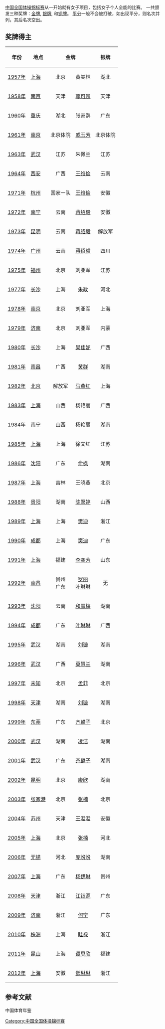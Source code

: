 {{unreferenced|time=2011-05-20T11:54:57+00:00}}

{{中国全国体操锦标赛}}

[[中国全国体操锦标赛|中国全国体操锦标赛]]从一开始就有女子项目，包括女子个人全能的比赛。
一共颁发三种奖牌：[[金牌|金牌]], [[银牌|银牌]], 和[[铜牌|铜牌]]。 [[平分|平分]]一般不会被打破，如出现平分，则名次并列，其后名次空出。

== 奖牌得主 ==

{| class="wikitable" align="center"
|-
! 年份
! 地点
| align="center" colspan="2" bgcolor="gold" | '''金牌'''
| align="center" colspan="2" bgcolor="silver" | '''银牌'''
| align="center" colspan="2" bgcolor="cc9966" | '''铜牌'''
|-
| [[1957年全国体操锦标赛|1957年]] || [[上海|上海]] || 北京 || 黄美林 || 湖北 || 陈雪瑶 || 上海 || 周芷湘
|-
| [[1958年全国体操锦标赛|1958年]] || [[南京|南京]] || 天津 || [[郭可愚|郭可愚]] || 天津 || 马雯娟 || 四川 || [[蓝亚兰|蓝亚兰]]
|-
| [[1960年全国体操锦标赛|1960年]] || [[重庆|重庆]] || 湖北 || 张家鹍 || 广东 || 丘端玲 || 广东 || 黄薇
|-
| [[1961年全国体操锦标赛|1961年]] || [[南京|南京]] || 北京体院 || [[戚玉芳|戚玉芳]] || 北京体院 || [[蒋绍毅|蒋绍毅]] || 北京体院 || 赵秀琴
|-
| [[1963年全国体操暨四单位技巧运动锦标赛|1963年]] || [[武汉|武汉]] || 江苏 || 朱佩兰 || 江苏 || 鲁红妹 || 广东 || 丘端玲
|-
| [[1964年全国体操暨四单位技巧运动锦标赛|1964年]] || [[西安|西安]] || 广西 || [[王维俭|王维俭]] || 云南 || [[蒋绍敏|蒋绍敏]] || 云南 || [[蒋绍毅|蒋绍毅]]
|-
| [[1971年全国体操集训比赛|1971年]] || [[杭州|杭州]] || 国家一队 || [[王维俭|王维俭]] || 安徽 || 丁照芳 || 国家一队 || [[蒋绍毅|蒋绍毅]]
|-
| [[1972年全国体操比赛|1972年]] || [[南宁|南宁]] || 云南 || [[蒋绍毅|蒋绍毅]] || 安徽 || 丁照芳 || 四川 || 宁小琳
|-
| [[1973年全国体操比赛|1973年]] || [[昆明|昆明]] || 云南 || [[蒋绍毅|蒋绍毅]] || 解放军 || 黄惠梅 || 安徽 || 丁照芳
|-
| [[1974年全国体操比赛|1974年]] || [[广州|广州]] || 云南 || [[蒋绍毅|蒋绍毅]] || 四川 || 宁小琳 || 辽宁 || 辛桂秋
|-
| [[1975年全国体操比赛|1975年]] || [[福州|福州]] || 北京 || 刘亚军 || 江苏 || 丁鲁平 || 新疆 || 帕提古丽·法吐梅
|-
| [[1977年全国体操比赛|1977年]] || [[长沙|长沙]] || 上海 || [[朱政|朱政]] || 河北 || 马文菊 || 山东 || 王萍
|-
| [[1978年全国体操比赛|1978年]] || [[南京|南京]] || 北京 || 刘亚军 || 上海 || 朱政 || 解放军 || 何秀敏
|-
| [[1979年全国体操比赛|1979年]] || [[济南|济南]] || 北京 || 刘亚军 || 内蒙 || 李翠玲 || 解放军 || 何秀敏
|-
| [[1980年全国体操锦标赛|1980年]] || [[长沙|长沙]] || 上海 || [[吴佳妮|吴佳妮]] || 广西 || [[陈永妍|陈永妍]] || 广西 || [[姜薇|姜薇]]
|-
| [[1981年全国体操锦标赛|1981年]] || [[南昌|南昌]] || 广西 || [[黄群|黄群]] || 湖南 || 周小玲 || 四川 || 李英姿
|-
| [[1982年全国体操锦标赛|1982年]] || [[北京|北京]] || 解放军 || [[马燕红|马燕红]] || 上海 || [[朱政|朱政]] || 湖北 || 向宇
|-
| [[1983年全国体操锦标赛|1983年]] || [[上海|上海]] || 山西 || 杨艳丽 || 广西 || [[陈永妍|陈永妍]] || 江苏 || [[周秋瑞|周秋瑞]]
|-
| [[1984年全国体操锦标赛|1984年]] || [[南宁|南宁]] || 山西 || 杨艳丽 || 湖南 || 邹晓红 || 吉林 || 王晓燕
|-
| [[1985年全国体操锦标赛|1985年]] || [[上海|上海]] || 上海 || 徐文红 || 江苏 || 周秋瑞 || 湖北 || 向宇
|-
| [[1986年全国体操锦标赛|1986年]] || [[沈阳|沈阳]] || 广东 || [[俞枫|俞枫]] || 湖南 || 马英 || 江苏 || 白鹭
|-
| [[1987年全国体操锦标赛|1987年]] || [[上海|上海]] || 吉林 || 王晓燕 || 北京 || 王晓荣 || 湖南 || 马英
|-
| [[1988年全国体操锦标赛|1988年]] || [[贵阳|贵阳]] || 湖南 || [[陈翠婷|陈翠婷]] || 山西 || 罗峰 || 湖南 || 马英
|-
| [[1989年全国体操锦标赛|1989年]] || [[上海|上海]] || 上海 || [[樊迪|樊迪]] || 浙江 || [[杨波|杨波]] || 浙江 || [[王文静|王文静]]
|-
| [[1990年全国体操锦标赛|1990年]] || [[成都|成都]] || 上海 || [[樊迪|樊迪]] || 广东 || [[李莉|李莉]] || 山东 || [[张霞|张霞]]
|-
| [[1991年全国体操锦标赛|1991年]] || [[上海|上海]] || 福建 || [[李奕芳|李奕芳]] || 山东 || [[张霞|张霞]] || 贵州 || [[罗丽|罗丽]]
|-
| [[1992年全国体操锦标赛|1992年]] 
| [[南昌|南昌]] 
| 贵州<br>广东 
| [[罗丽|罗丽]]<br>[[叶琳琳|叶琳琳]] 
| colspan=2 align="center"| 无
| 江苏 
| 曹静
|-
| [[1993年全国体操锦标赛|1993年]] || [[沈阳|沈阳]] || 云南 || [[和雪梅|和雪梅]] || 湖南 || [[劉璇_(體操運動員)|刘璇]] || 广西 || [[莫慧兰|莫慧兰]]
|-
| [[1994年全国体操锦标赛|1994年]] || [[成都|成都]] || 广东 || [[叶琳琳|叶琳琳]] || 广西 || [[莫慧兰|莫慧兰]] || 湖北 || [[乔娅|乔娅]]
|-
| [[1995年全国体操锦标赛|1995年]] || [[武汉|武汉]] || 湖南 || [[劉璇_(體操運動員)|刘璇]] || 湖南 || [[吉丽雅|吉丽雅]] || 北京 || [[孟菲|孟菲]]
|-
| [[1996年全国体操锦标赛|1996年]] || [[武汉|武汉]] || 广西 || [[莫慧兰|莫慧兰]] || 湖南 || [[吉丽雅|吉丽雅]] || 山东 || [[毕文静|毕文静]]
|-
| [[1997年全国体操锦标赛|1997年]] || [[未知|未知]] || 北京 || [[孟菲|孟菲]] || 北京 || [[奎媛媛|奎媛媛]] || 湖南 || [[劉璇_(體操運動員)|刘璇]]
|-
| [[1998年全国体操锦标赛|1998年]] || [[天津|天津]] || 湖南 || [[劉璇_(體操運動員)|刘璇]] || 湖南 || [[凌洁|凌洁]] || 广东 || [[黄曼丹|黄曼丹]]
|-
| [[1999年全国体操锦标赛|1999年]] || [[东莞|东莞]] || 广东 || [[齐麟子|齐麟子]] || 北京 || [[白春月|白春月]] || 河北 || [[董方霄|董方霄]]
|-
| [[2000年全国体操锦标赛|2000年]] || [[武汉|武汉]] || 湖南 || [[凌洁|凌洁]] || 湖南 || [[劉璇_(體操運動員)|刘璇]] || 北京 || [[奎媛媛|奎媛媛]]
|-
| [[2001年全国体操锦标赛|2001年]] || [[武汉|武汉]] || 广东 || [[齐麟子|齐麟子]] || 湖南 || [[凌洁|凌洁]] || 广东 || [[黄曼丹|黄曼丹]]
|-
| [[2002年全国体操锦标赛|2002年]] || [[昆明|昆明]] || 北京 || [[康欣|康欣]] || 湖南 || [[杨云|杨云]] || 广东 || [[陈淼洁|陈淼洁]]
|-
| [[2003年全国体操锦标赛|2003年]] || [[张家港|张家港]] || 北京 || [[张楠|张楠]] || 北京 || [[康欣|康欣]] || 安徽 || [[李娅|李娅]]
|-
| [[2004年全国体操锦标赛|2004年]] || [[苏州|苏州]] || 天津 || [[王湉湉|王湉湉]] || 安徽 || [[李娅|李娅]] || 北京 || [[张楠|张楠]]<br>[[康欣|康欣]]
|-
| [[2005年全国体操锦标赛|2005年]] || [[上海|上海]] || 北京 || [[张楠|张楠]] || 河北 || [[范晔|范晔]] || 湖南 || [[韩冰|韩冰]]
|-
| [[2006年全国体操锦标赛|2006年]] || [[无锡|无锡]] || 河北 || [[庞盼盼|庞盼盼]] || 湖南 || [[刘后|刘后]] || 浙江 || [[江钰源|江钰源]]
|-
| [[2007年全国体操锦标赛|2007年]] || [[上海|上海]] || 广东 || [[杨伊琳|杨伊琳]] || 贵州 || [[肖莎|肖莎]] || 浙江 || [[何宁|何宁]]
|-
| [[2008年全国体操锦标赛|2008年]] || [[天津|天津]] || 浙江 || [[江钰源|江钰源]] || 广东 || [[杨伊琳|杨伊琳]] || 安徽 || [[邓琳琳|邓琳琳]]
|-
| [[2009年全国体操锦标赛|2009年]] || [[济南|济南]] || 浙江 || [[何宁|何宁]] || 广东 || [[黄秋爽|黄秋爽]] || 贵州 || [[肖莎|肖莎]]
|-
| [[2010年全国体操锦标赛|2010年]] || [[株洲|株洲]] || 上海 || [[眭禄|眭禄]] || 浙江 || [[江钰源|江钰源]] || 广东 || [[黄秋爽|黄秋爽]]
|-
| [[2011年全国体操锦标赛|2011年]] || [[昆山|昆山]] || 上海 || [[谭思欣|谭思欣]] || 福建 || [[姚金男|姚金男]] || 湖南 || [[曾斯琪|曾斯琪]]
|-
| [[2012年全國體操錦標賽|2012年]] || [[上海|上海]] || 安徽 || [[鄧琳琳|鄧琳琳]] || 浙江 || [[江鈺源|江鈺源]] || 上海<br>湖南 || [[譚思欣|譚思欣]]<br>[[商春松|商春松]]
|}

== 参考文献 ==
{{Reflist}}
中国体育年鉴

{{Portal|Gymnastics}}
{{Artistic Gymnastics Medalists}}

[[Category:中国全国体操锦标赛|Category:中国全国体操锦标赛]]